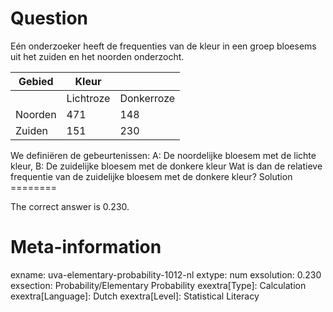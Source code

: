Question
========

Eén onderzoeker heeft de frequenties van de kleur in een groep bloesems uit het zuiden en het noorden onderzocht.

|Gebied|Kleur|
|-|-|-|
| |Lichtroze|Donkerroze|
|Noorden|471|148|
|Zuiden|151|230|

We definiëren de gebeurtenissen:
A: De noordelijke bloesem met de lichte kleur,
B: De zuidelijke bloesem met de donkere kleur
Wat is dan de relatieve frequentie van de zuidelijke bloesem met de donkere kleur?
Solution
========

The correct answer is 0.230.

Meta-information
================
exname: uva-elementary-probability-1012-nl 
extype: num 
exsolution: 0.230 
exsection: Probability/Elementary Probability 
exextra[Type]: Calculation 
exextra[Language]: Dutch 
exextra[Level]: Statistical Literacy 
